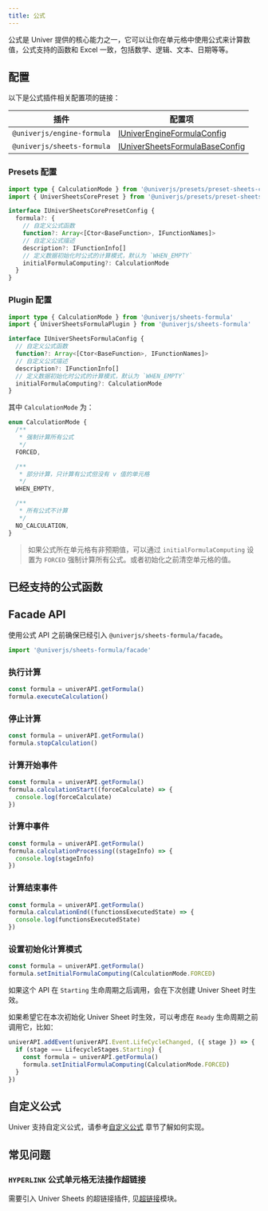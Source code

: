 ```yaml
---
title: 公式
---
```



公式是 Univer 提供的核心能力之一，它可以让你在单元格中使用公式来计算数值，公式支持的函数和 Excel 一致，包括数学、逻辑、文本、日期等等。

## 配置

以下是公式插件相关配置项的链接：

| 插件 | 配置项 |
| --- | --- |
| `@univerjs/engine-formula` | [IUniverEngineFormulaConfig](https://github.com/dream-num/univer/blob/dev/packages/engine-formula/src/controller/config.schema.ts#L29) |
| `@univerjs/sheets-formula` | [IUniverSheetsFormulaBaseConfig](https://github.com/dream-num/univer/blob/dev/packages/sheets-formula/src/controllers/config.schema.ts#L44) |

### Presets 配置

```typescript
import type { CalculationMode } from '@univerjs/presets/preset-sheets-core'
import { UniverSheetsCorePreset } from '@univerjs/presets/preset-sheets-core'

interface IUniverSheetsCorePresetConfig {
  formula?: {
    // 自定义公式函数
    function?: Array<[Ctor<BaseFunction>, IFunctionNames]>
    // 自定义公式描述
    description?: IFunctionInfo[]
    // 定义数据初始化时公式的计算模式，默认为 `WHEN_EMPTY`
    initialFormulaComputing?: CalculationMode
  }
}
```

### Plugin 配置

```typescript
import type { CalculationMode } from '@univerjs/sheets-formula'
import { UniverSheetsFormulaPlugin } from '@univerjs/sheets-formula'

interface IUniverSheetsFormulaConfig {
  // 自定义公式函数
  function?: Array<[Ctor<BaseFunction>, IFunctionNames]>
  // 自定义公式描述
  description?: IFunctionInfo[]
  // 定义数据初始化时公式的计算模式，默认为 `WHEN_EMPTY`
  initialFormulaComputing?: CalculationMode
}
```

其中 `CalculationMode` 为：

```typescript
enum CalculationMode {
  /**
   * 强制计算所有公式
   */
  FORCED,

  /**
   * 部分计算，只计算有公式但没有 v 值的单元格
   */
  WHEN_EMPTY,

  /**
   * 所有公式不计算
   */
  NO_CALCULATION,
}
```

> 如果公式所在单元格有非预期值，可以通过 `initialFormulaComputing` 设置为 `FORCED` 强制计算所有公式。或者初始化之前清空单元格的值。

## 已经支持的公式函数

<FormulaList lang="zh-CN" />

## Facade API

使用公式 API 之前确保已经引入 `@univerjs/sheets-formula/facade`。

```typescript
import '@univerjs/sheets-formula/facade'
```

### 执行计算

```typescript
const formula = univerAPI.getFormula()
formula.executeCalculation()
```

### 停止计算

```typescript
const formula = univerAPI.getFormula()
formula.stopCalculation()
```

### 计算开始事件

```typescript
const formula = univerAPI.getFormula()
formula.calculationStart((forceCalculate) => {
  console.log(forceCalculate)
})
```

### 计算中事件

```typescript
const formula = univerAPI.getFormula()
formula.calculationProcessing((stageInfo) => {
  console.log(stageInfo)
})
```

### 计算结束事件

```typescript
const formula = univerAPI.getFormula()
formula.calculationEnd((functionsExecutedState) => {
  console.log(functionsExecutedState)
})
```

### 设置初始化计算模式

```typescript
const formula = univerAPI.getFormula()
formula.setInitialFormulaComputing(CalculationMode.FORCED)
```

如果这个 API 在 `Starting` 生命周期之后调用，会在下次创建 Univer Sheet 时生效。

如果希望它在本次初始化 Univer Sheet 时生效，可以考虑在 `Ready` 生命周期之前调用它，比如：

```typescript
univerAPI.addEvent(univerAPI.Event.LifeCycleChanged, ({ stage }) => {
  if (stage === LifecycleStages.Starting) {
    const formula = univerAPI.getFormula()
    formula.setInitialFormulaComputing(CalculationMode.FORCED)
  }
})
```

## 自定义公式

Univer 支持自定义公式，请参考[自定义公式](/zh-CN/guides/recipes/practices/custom-formula) 章节了解如何实现。

## 常见问题

### `HYPERLINK` 公式单元格无法操作超链接

需要引入 Univer Sheets 的超链接插件, 见[超链接](/zh-CN/guides/sheets/features/hyper-link)模块。
